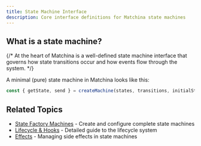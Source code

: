 ```yaml
---
title: State Machine Interface
description: Core interface definitions for Matchina state machines
---
```



## What is a state machine?

{/* At the heart of Matchina is a well-defined state machine interface that governs how state transitions occur and how events flow through the system. */}

A minimal (pure) state machine in Matchina looks like this:

```ts
const { getState, send } = createMachine(states, transitions, initialState);
```



## Related Topics

- [State Factory Machines](/guides/machines) - Create and configure complete state machines
- [Lifecycle & Hooks](/guides/lifecycle) - Detailed guide to the lifecycle system
- [Effects](/guides/effects) - Managing side effects in state machines
